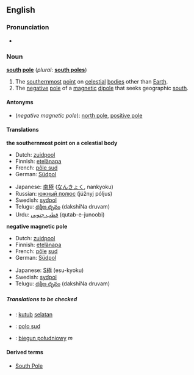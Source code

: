 {{see|South Pole}}
==English==

===Pronunciation===
*{{audio|en-us-south_pole.ogg|Audio (US)}}

===Noun===
'''[[south]] [[pole]]''' (''plural'': '''[[south poles]]''')

# The [[southernmost]] [[point]] on [[celestial]] [[body|bodies]] other than [[Earth]].
# The [[negative]] [[pole]] of a [[magnetic]] [[dipole]] that seeks geographic [[south]].

====Antonyms====
*(''negative magnetic pole''): [[north pole]], [[positive pole]]

====Translations====
'''the southernmost point on a celestial body'''
{{top}}
*Dutch: [[zuidpool]] {{m}}
*Finnish: [[etelänapa]]
*French: [[pôle sud]] {{m}}
*German: [[Südpol]] {{m}}
{{mid}}
*Japanese: [[南極]] ([[なんきょく]], nankyoku)
*Russian: [[южный полюс]] (júžnyj póljus) {{m}}
*Swedish: [[sydpol]] {{c}}
*Telugu: [[దక్షిణ దృవం]] (dakshiNa druvam)
*Urdu: [[قطب جنوبی]] (qutab-e-junoobi) {{m}}
{{bottom}}

'''negative magnetic pole'''
{{top}}
*Dutch: [[zuidpool]] {{m}}
*Finnish: [[etelänapa]]
*French: [[pôle]] [[sud]] {{m}}
*German: [[Südpol]] {{m}}
{{mid}}
*Japanese: [[S極]] (esu-kyoku)
*Swedish: [[sydpol]] {{c}}
*Telugu: [[దక్షిణ దృవం]] (dakshiNa druvam)
{{bottom}}

=====Translations to be checked=====
{{checktrans}}
<!--don't give the translation for South Pole!-->
*{{ttbc|Indonesian}}: [[kutub]] [[selatan]]
*{{ttbc|Interlingua}}: [[polo sud]]
*{{ttbc|Polish}}: [[biegun południowy]] ''m''

====Derived terms====
*[[South Pole]]